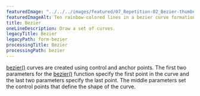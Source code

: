 ---
featuredImage: "../../../images/featured/07_Repetition-02_Bezier-thumbnail.png"
featuredImageAlt: Ten rainbow-colored lines in a bezier curve formation.
title: Bezier
oneLineDescription: Draw a set of curves.
legacyTitle: Bezier
legacyPath: form-bezier
processingTitle: Bezier
processingPath: bezier
---

<a href="/reference/p5/bezier/" target="_blank">bezier()</a> 
curves are created using control and anchor points.
The first two parameters for the 
<a href="/reference/p5/bezier/" target="_blank">bezier()</a>
function specify the first point in the curve and the last two parameters 
specify the last point. The middle parameters set the control points that 
define the shape of the curve.